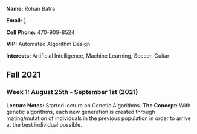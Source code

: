 '''Name:''' Rohan Batra

'''Email:''' [mailto:rbatra34@gatech.edu]

'''Cell Phone:''' 470-909-8524

'''VIP:''' Automated Algorithm Design

'''Interests:''' Artificial Intelligence, Machine Learning, Soccer, Guitar


== Fall 2021 ==
=== Week 1: August 25th - September 1st (2021) ===
'''Lecture Notes:'''
Started lecture on Genetic Algorithms.
'''The Concept:''' With genetic algorithms, each new generation is created through mating/mutation of individuals in the previous population in order to arrive at the best individual possible. 






